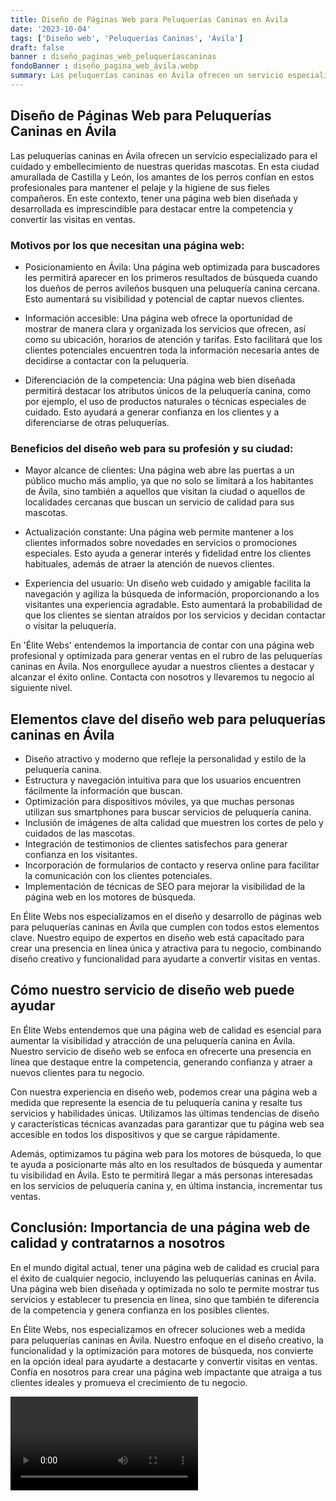 ```yaml
---
title: Diseño de Páginas Web para Peluquerías Caninas en Ávila
date: '2023-10-04'
tags: ['Diseño web', 'Peluquerías Caninas', 'Ávila']
draft: false
banner : diseño_paginas_web_peluqueríascaninas
fondoBanner : diseño_pagina_web_ávila.webp
summary: Las peluquerías caninas en Ávila ofrecen un servicio especializado para el cuidado y embellecimiento de nuestras queridas mascotas. En esta ciudad amurallada de Castilla y León, los amantes de los perros confían en estos profesionales para mantener el pelaje y la higiene de sus fieles compañeros. En este contexto, tener una página web bien diseñada y desarrollada es imprescindible para destacar entre la competencia y convertir las visitas en ventas.
---
```


## Diseño de Páginas Web para Peluquerías Caninas en Ávila

Las peluquerías caninas en Ávila ofrecen un servicio especializado para el cuidado y embellecimiento de nuestras queridas mascotas. En esta ciudad amurallada de Castilla y León, los amantes de los perros confían en estos profesionales para mantener el pelaje y la higiene de sus fieles compañeros. En este contexto, tener una página web bien diseñada y desarrollada es imprescindible para destacar entre la competencia y convertir las visitas en ventas.

### Motivos por los que necesitan una página web:

* Posicionamiento en Ávila: Una página web optimizada para buscadores les permitirá aparecer en los primeros resultados de búsqueda cuando los dueños de perros avileños busquen una peluquería canina cercana. Esto aumentará su visibilidad y potencial de captar nuevos clientes.

* Información accesible: Una página web ofrece la oportunidad de mostrar de manera clara y organizada los servicios que ofrecen, así como su ubicación, horarios de atención y tarifas. Esto facilitará que los clientes potenciales encuentren toda la información necesaria antes de decidirse a contactar con la peluquería.

* Diferenciación de la competencia: Una página web bien diseñada permitirá destacar los atributos únicos de la peluquería canina, como por ejemplo, el uso de productos naturales o técnicas especiales de cuidado. Esto ayudará a generar confianza en los clientes y a diferenciarse de otras peluquerías.

### Beneficios del diseño web para su profesión y su ciudad:

* Mayor alcance de clientes: Una página web abre las puertas a un público mucho más amplio, ya que no solo se limitará a los habitantes de Ávila, sino también a aquellos que visitan la ciudad o aquellos de localidades cercanas que buscan un servicio de calidad para sus mascotas.

* Actualización constante: Una página web permite mantener a los clientes informados sobre novedades en servicios o promociones especiales. Esto ayuda a generar interés y fidelidad entre los clientes habituales, además de atraer la atención de nuevos clientes.

* Experiencia del usuario: Un diseño web cuidado y amigable facilita la navegación y agiliza la búsqueda de información, proporcionando a los visitantes una experiencia agradable. Esto aumentará la probabilidad de que los clientes se sientan atraídos por los servicios y decidan contactar o visitar la peluquería.

En 'Élite Webs' entendemos la importancia de contar con una página web profesional y optimizada para generar ventas en el rubro de las peluquerías caninas en Ávila. Nos enorgullece ayudar a nuestros clientes a destacar y alcanzar el éxito online. Contacta con nosotros y llevaremos tu negocio al siguiente nivel.

<GifSeo />

<Cta />

## Elementos clave del diseño web para peluquerías caninas en Ávila

- Diseño atractivo y moderno que refleje la personalidad y estilo de la peluquería canina.
- Estructura y navegación intuitiva para que los usuarios encuentren fácilmente la información que buscan.
- Optimización para dispositivos móviles, ya que muchas personas utilizan sus smartphones para buscar servicios de peluquería canina.
- Inclusión de imágenes de alta calidad que muestren los cortes de pelo y cuidados de las mascotas.
- Integración de testimonios de clientes satisfechos para generar confianza en los visitantes.
- Incorporación de formularios de contacto y reserva online para facilitar la comunicación con los clientes potenciales.
- Implementación de técnicas de SEO para mejorar la visibilidad de la página web en los motores de búsqueda.

En Élite Webs nos especializamos en el diseño y desarrollo de páginas web para peluquerías caninas en Ávila que cumplen con todos estos elementos clave. Nuestro equipo de expertos en diseño web está capacitado para crear una presencia en línea única y atractiva para tu negocio, combinando diseño creativo y funcionalidad para ayudarte a convertir visitas en ventas.

## Cómo nuestro servicio de diseño web puede ayudar

En Élite Webs entendemos que una página web de calidad es esencial para aumentar la visibilidad y atracción de una peluquería canina en Ávila. Nuestro servicio de diseño web se enfoca en ofrecerte una presencia en línea que destaque entre la competencia, generando confianza y atraer a nuevos clientes para tu negocio.

Con nuestra experiencia en diseño web, podemos crear una página web a medida que represente la esencia de tu peluquería canina y resalte tus servicios y habilidades únicas. Utilizamos las últimas tendencias de diseño y características técnicas avanzadas para garantizar que tu página web sea accesible en todos los dispositivos y que se cargue rápidamente.

Además, optimizamos tu página web para los motores de búsqueda, lo que te ayuda a posicionarte más alto en los resultados de búsqueda y aumentar tu visibilidad en Ávila. Esto te permitirá llegar a más personas interesadas en los servicios de peluquería canina y, en última instancia, incrementar tus ventas.

## Conclusión: Importancia de una página web de calidad y contratarnos a nosotros

En el mundo digital actual, tener una página web de calidad es crucial para el éxito de cualquier negocio, incluyendo las peluquerías caninas en Ávila. Una página web bien diseñada y optimizada no solo te permite mostrar tus servicios y establecer tu presencia en línea, sino que también te diferencia de la competencia y genera confianza en los posibles clientes.

En Élite Webs, nos especializamos en ofrecer soluciones web a medida para peluquerías caninas en Ávila. Nuestro enfoque en el diseño creativo, la funcionalidad y la optimización para motores de búsqueda, nos convierte en la opción ideal para ayudarte a destacarte y convertir visitas en ventas. Confía en nosotros para crear una página web impactante que atraiga a tus clientes ideales y promueva el crecimiento de tu negocio.

<Video />

<CtaBot job='Peluquerías Caninas' city='Ávila'/>

<Gmaps query='Ávila+españa+maps' />
